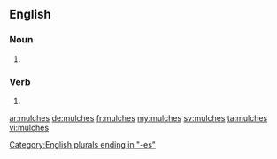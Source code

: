==English==

===Noun===
{{head|en|plural}}

# {{plural of|mulch|lang=en}}

===Verb===
{{head|en}}

# {{en-third-person singular of|mulch}}

[[Category:English plurals ending in "-es"]]

[[ar:mulches]]
[[de:mulches]]
[[fr:mulches]]
[[my:mulches]]
[[sv:mulches]]
[[ta:mulches]]
[[vi:mulches]]